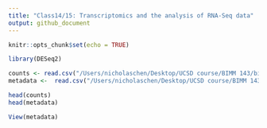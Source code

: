 ```yaml
---
title: "Class14/15: Transcriptomics and the analysis of RNA-Seq data"
output: github_document
---
```


```r
knitr::opts_chunk$set(echo = TRUE)
```

```r
library(DESeq2)
```

```r
counts <- read.csv("/Users/nicholaschen/Desktop/UCSD course/BIMM 143/bimm143_github/Class14/airway_scaledcounts.csv", stringsAsFactors = FALSE)
metadata <-  read.csv("/Users/nicholaschen/Desktop/UCSD course/BIMM 143/bimm143_github/Class14/airway_metadata.csv", stringsAsFactors = FALSE)
```

```r
head(counts)
head(metadata)
```

```r
View(metadata)
```

